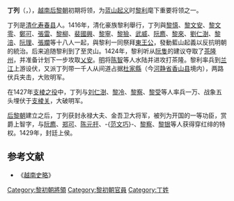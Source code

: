 {{pp-semi-sock|small=yes}}
{{no footnotes|time=2015-11-20T02:00:30+00:00}}
'''丁列'''（{{vie|v=Đinh Liệt|hn=丁列}}，{{bd|？||1471年||}}），[[越南|越南]][[后黎朝|后黎朝]]初期将领，为[[蓝山起义|蓝山起义]]时[[黎利|黎利]]麾下重要将领之一。

丁列是[[清化|清化]][[寿春县|寿春县]]人。1416年，清化豪族黎利舉行{{link-vi|隴崖會誓|Hội thề Lũng Nhai}}，丁列與[[黎慎|黎慎]]、[[黎文安|黎文安]]、[[黎文零|黎文零]]、[[鄭可|鄭可]]、[[張雷|張雷]]、[[黎柳|黎柳]]、[[裴國興|裴國興]]、[[黎寧|黎寧]]、[[黎獫|黎獫]]、[[武威|武威]]、[[阮廌|阮廌]]、[[黎來|黎來]]、[[劉仁澍|劉仁澍]]、[[黎涪|黎涪]]、[[阮理|阮理]]、[[張斕|張斕]]等十八人一起，與黎利一同祭拜[[東王公|東王公]]，發動藍山起義以反抗明朝的統治。后来追随黎利到了至灵山。1424年，黎利听从[[阮隻|阮隻]]的建议夺取了[[茶隆州|茶隆州]]，并准备计划下一步攻取[[乂安|乂安]]。[[明|明]]将[[陈智|陈智]]等人水陆并进攻打茶隆。黎利率兵到[[兰江|兰江]]上游设伏，又派丁列带一千人从间道占据[[杜家縣|杜家縣]]（今[[河静省|河静省]][[香山县_(越南)|香山县]]境内），两路伏兵夹击，大败明军。

在1427年[[支棱之役|支棱之役]]中，丁列与[[刘仁澍|刘仁澍]]、[[黎冷|黎冷]]、[[黎察|黎察]]、[[黎受|黎受]]等人率兵一万、战象五头埋伏于[[支棱关|支棱关]]，大破明军。

[[后黎朝|后黎朝]]建立之后，丁列获封永禄大夫、金吾卫大将军，被列为开国的一等功臣，赏爵上智字，与[[阮廌|阮廌]]、[[郑可|郑可]]、[[陈元扞|陈元扞]]、-{[[范文巧|范文巧]]}-、[[黎察|黎察]]、[[黎银|黎银]]等人获得穿红绯的特权。1429年，封廷上侯。

==参考文献==
*《[[越南史略|越南史略]]》

{{藍山起義}}

[[Category:黎初朝將領|Category:黎初朝將領]]
[[Category:黎初朝官員|Category:黎初朝官員]]
[[Category:丁姓|Category:丁姓]]